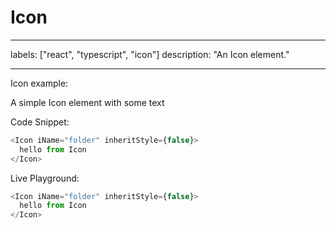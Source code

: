 # Icon

---

labels: ["react", "typescript", "icon"]
description: "An Icon element."

---


Icon example:

A simple Icon element with some text

Code Snippet:

```ts
<Icon iName="folder" inheritStyle={false}>
  hello from Icon
</Icon>
```

Live Playground:

```ts live
<Icon iName="folder" inheritStyle={false}>
  hello from Icon
</Icon>
```
